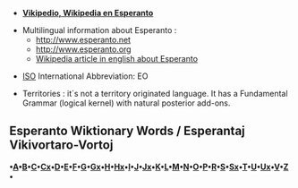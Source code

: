 *'''[[eo:|Vikipedio, Wikipedia en Esperanto]]'''

*Multilingual information about Esperanto : 
**http://www.esperanto.net
**http://www.esperanto.org
**[[en:Esperanto|Wikipedia article in english about Esperanto]]

*[[en:International Organization for Standardization|ISO]] International Abbreviation:  EO

*Territories : it´s not a territory originated language. It has a Fundamental  Grammar (logical kernel) with natural posterior add-ons.

== Esperanto Wiktionary Words / Esperantaj Vikivortaro-Vortoj ==

'''•[[eo_a|A]]•[[eo_b|B]]•[[eo_c|C]]•[[eo_cx|Cx]]•[[eo_d|D]]•[[eo_e|E]]•[[eo_f|F]]•[[eo_g|G]]•[[eo_gx|Gx]]•[[eo_h|H]]•[[eo_hx|Hx]]•[[eo_i|I]]•[[eo_j|J]]•[[eo_jx|Jx]]•[[eo_k|K]]•[[eo_l|L]]•[[eo_m|M]]•[[eo_n|N]]•[[eo_o|O]]•[[eo_p|P]]•[[eo_r|R]]•[[eo_s|S]]•[[eo_sx|Sx]]•[[eo_t|T]]•[[eo_u|U]]•[[eo_ux|Ux]]•[[eo_v|V]]•[[eo_z|Z]]•'''